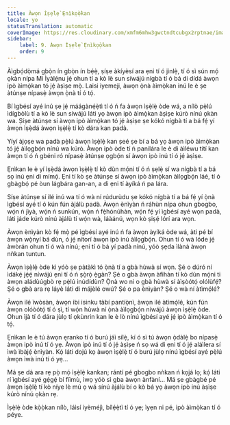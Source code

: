 ```yaml
---
title: Àwọn Ìṣẹ̀lẹ̀ Ẹnìkọ̀ọ̀kan
locale: yo
statusTranslation: automatic
coverImage: https://res.cloudinary.com/xmfm6mhw3gwctndtcubgx2rptnae/image/upload/v1740468922/small_cover_tratado_de_psicologia_revolucionaria_a4c0dca4e0.webp
sidebar:
    label: 9. Àwọn Ìṣẹ̀lẹ̀ Ẹnìkọ̀ọ̀kan
    order: 9
---
```

Àìgbọ́dọ̀má gbọ̀n ín gbọ̀n ín bẹ́ẹ̀, ṣíṣe àkíyèsí ara ẹni tí ó jinlẹ̀, tí ó sì sún mọ́ ọkàn nípa Mi Ìyàlẹ́nu jẹ́ ohun tí a kò lè sun síwájú nígbà tí ó bá di dídá àwọn ipò àìmọ̀kan tó jẹ́ àṣìṣe mọ̀. Laisi iyemeji, àwọn ọ̀nà àìmọ̀kan inú le è ṣe àtúnṣe nípasẹ̀ àwọn ọ̀nà tí ó tọ́.

Bí ìgbésí ayé inú ṣe jẹ́ máágànẹ́ẹ̀tì tí ó ń fa àwọn ìṣẹ̀lẹ̀ òde wá, a nílò pẹ̀lú ìdígbòlù tí a kò lè sun síwájú láti yọ àwọn ipò àìmọ̀kan àṣìṣe kúrò nínú ọkàn wa. Ṣíṣe àtúnṣe sí àwọn ipò àìmọ̀kan tó jẹ́ àṣìṣe ṣe kókó nígbà tí a bá fẹ́ yí àwọn ìṣẹ̀dá àwọn ìṣẹ̀lẹ̀ tí kò dára kan padà.

Yíyí àjọṣe wa padà pẹ̀lú àwọn ìṣẹ̀lẹ̀ kan ṣeé ṣe bí a bá yọ àwọn ipò àìmọ̀kan tó jẹ́ àìlọgbọ́n nínú wa kúrò. Àwọn ipò òde tí ń panilára le è di àìléwu títí kan àwọn tí ó ń gbéni ró nípasẹ̀ àtúnṣe ọgbọ́n sí àwọn ipò inú tí ó jẹ́ àṣìṣe.

Ẹnìkan le è yí ìṣẹ̀dá àwọn ìṣẹ̀lẹ̀ tí kò dùn mọ́ni tí ó ń ṣẹlẹ̀ sí wa nígbà tí a bá sọ inú ẹni di mímọ́. Ẹni tí kò ṣe àtúnṣe sí àwọn ipò àìmọ̀kan àìlọgbọ́n láé, tí ó gbàgbọ́ pé òun lágbára gan-an, a di ẹni tí àyíká ń pa lára.

Síṣe àtúnṣe sí ilé inú wa tí ó wà ní rúdurùdu ṣe kókó nígbà tí a bá fẹ́ yí ọ̀nà ìgbésí ayé tí ó kún fún àjálù padà. Àwọn ènìyàn ń ráhùn nípa ohun gbogbo, wọ́n ń jìyà, wọ́n ń sunkún, wọ́n ń fẹ̀hónúhàn, wọ́n fẹ́ yí ìgbésí ayé wọn padà, láti jáde kúrò nínú àjálù tí wọ́n wà, láàánú, wọn kò ṣiṣẹ́ lórí ara wọn.

Àwọn ènìyàn kò fẹ́ mọ̀ pé ìgbésí ayé inú ń fa àwọn àyíká òde wá, àti pé bí àwọn wọ̀nyí bá dùn, ó jẹ́ nítorí àwọn ipò inú àìlọgbọ́n. Ohun tí ó wà lóde jẹ́ àwòrán ohun tí ó wà nínú; ẹni tí ó bá yí padà nínú, yóò ṣẹda ìlànà àwọn nǹkan tuntun.

Àwọn ìṣẹ̀lẹ̀ òde kì yóò ṣe pàtàkì tó ọ̀nà tí a gbà hùwà sí wọn. Ṣé o dúró ní ìdákẹ́ jẹ́ẹ́ níwájú ẹni tí ó ń ṣọ̀rọ̀ ẹ̀gàn? Ṣé o gbà àwọn àfihàn tí kò dùn mọ́ni ti àwọn aládùúgbò rẹ pẹ̀lú inúdídùn? Ọ̀nà wo ni o gbà hùwà sí àìṣòótọ́ olólùfẹ́? Ṣé o gbà ara rẹ láyè láti di májèlé owú? Ṣé o pa ènìyàn? Ṣé o wà ní àtìmọ́lé?

Àwọn ilé ìwòsàn, àwọn ibi isinku tàbí pantíọ̀nì, àwọn ilé àtìmọ́lé, kún fún àwọn olóòótọ́ tí ó ṣì, tí wọ́n hùwà ní ọ̀nà àìlọgbọ́n níwájú àwọn ìṣẹ̀lẹ̀ òde. Ohun ìjà tí ó dára jùlọ tí ọkùnrin kan le è lò nínú ìgbésí ayé jẹ́ ipò àìmọ̀kan tí ó tọ́.

Ẹnìkan le è tú àwọn ẹranko tí ó burú jáì sílẹ̀, kí ó sì tú àwọn ọ̀dàlẹ̀ bo nípasẹ̀ àwọn ipò inú tí ó yẹ. Àwọn ipò inú tí ó jẹ́ àṣìṣe ń sọ wá di ẹni tí ó jẹ́ aláìlera sí ìwà ìbàjẹ́ ènìyàn. Kọ́ láti dojú kọ àwọn ìṣẹ̀lẹ̀ tí ó burú jùlọ nínú ìgbésí ayé pẹ̀lú àwọn ìwà inú tí ó yẹ...

Má ṣe dá ara rẹ pọ̀ mọ́ ìṣẹ̀lẹ̀ kankan; rántí pé gbogbo nǹkan ń kọjá lọ; kọ́ láti rí ìgbésí ayé gẹ́gẹ́ bí fíìmù, ìwọ yóò sì gba àwọn ànfàní... Má ṣe gbàgbé pé àwọn ìṣẹ̀lẹ̀ tí kò níye lè mú ọ wá sínú àjálù bí o kò bá yọ àwọn ipò inú àṣìṣe kúrò nínú ọkàn rẹ.

Ìṣẹ̀lẹ̀ òde kọ̀ọ̀kan nílò, láìsí iyèméjì, bílẹ́ẹ̀tì tí ó yẹ; ìyẹn ni pé, ipò àìmọ̀kan tí ó péye.

